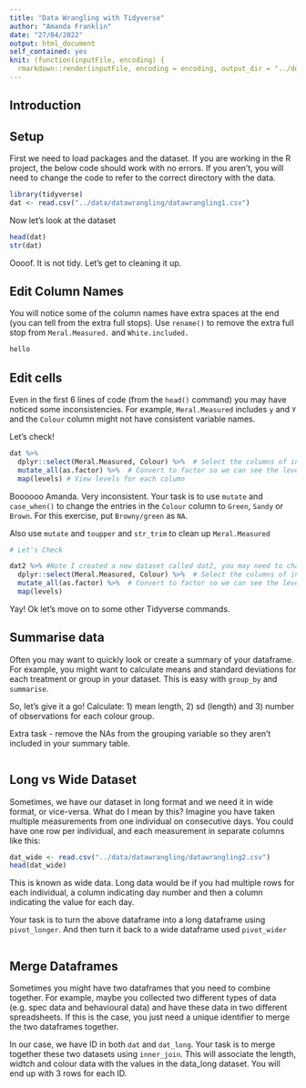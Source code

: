 ```yaml
---
title: "Data Wrangling with Tidyverse"
author: "Amanda Franklin"
date: "27/04/2022"
output: html_document
self_contained: yes
knit: (function(inputFile, encoding) {
  rmarkdown::render(inputFile, encoding = encoding, output_dir = "../docs") })
---
```


## Introduction



## Setup

First we need to load packages and the dataset. If you are working in the R
project, the below code should work with no errors. If you aren't, you will need
to change the code to refer to the correct directory with the data.

```r
library(tidyverse)
dat <- read.csv("../data/datawrangling/datawrangling1.csv")
```

Now let's look at the dataset

```r
head(dat)
str(dat)

```

Oooof. It is not tidy. Let's get to cleaning it up.

## Edit Column Names

You will notice some of the column names have extra spaces at the end (you can
tell from the extra full stops). Use `rename()` to remove the extra full stop
from `Meral.Measured.` and `White.included.`

```r

hello

```

## Edit cells

Even in the first 6 lines of code (from the `head()` command) you may have 
noticed some inconsistencies. For example, `Meral.Measured` includes `y` and 
`Y` and the `Colour` column might not have consistent variable names.  
  
Let's check!

```r
dat %>% 
  dplyr::select(Meral.Measured, Colour) %>%  # Select the columns of interest
  mutate_all(as.factor) %>%  # Convert to factor so we can see the levels
  map(levels) # View levels for each column

```
Boooooo Amanda. Very inconsistent. Your task is to use `mutate` and `case_when()` 
to change the entries in the `Colour` column to `Green`, `Sandy` or `Brown`. For
this exercise, put `Browny/green` as `NA`.

Also use `mutate` and `toupper` and `str_trim` to clean up `Meral.Measured`

```r




# Let's Check

dat2 %>% #Note I created a new dataset called dat2, you may need to change this
  dplyr::select(Meral.Measured, Colour) %>%  # Select the columns of interest
  mutate_all(as.factor) %>%  # Convert to factor so we can see the levels
  map(levels) 

```

Yay! Ok let's move on to some other Tidyverse commands.

## Summarise data

Often you may want to quickly look or create a summary of your dataframe. For 
example, you  might want to calculate means and standard deviations for each
treatment or group in your dataset. This is easy with `group_by` and 
`summarise`.

So, let's give it a go! Calculate: 1) mean length, 2) sd (length) and 3) number 
of observations for each colour group.   
  
Extra task - remove the NAs from the grouping variable so they aren't included
in your summary table.

```r



```


## Long vs Wide Dataset

Sometimes, we have our dataset in long format and we need it in wide format, or
vice-versa. What do I mean by this? Imagine you have taken multiple measurements
from one individual on consecutive days. You could have one row per individual, 
and each measurement in separate columns like this:

```r

dat_wide <- read.csv("../data/datawrangling/datawrangling2.csv")
head(dat_wide)

```

This is known as wide data. Long data would be if you had multiple rows for each
individual, a column indicating day number and then a column indicating the 
value for each day.

Your task is to turn the above dataframe into a long dataframe using 
`pivot_longer`. And then turn it back to a wide dataframe used `pivot_wider`

```r



```

## Merge Dataframes

Sometimes you might have two dataframes that you need to combine together. For
example, maybe you collected two different types of data (e.g. spec data and
behavioural data) and have these data in two different spreadsheets. If this is
the case, you just need a unique identifier to merge the two dataframes 
together.

In our case, we have ID in both `dat` and `dat_long`. Your task is to merge
together these two datasets using `inner_join`. This will associate the length,
widtch and colour data with the values in the data_long dataset. You will
end up with 3 rows for each ID.

```r



```

